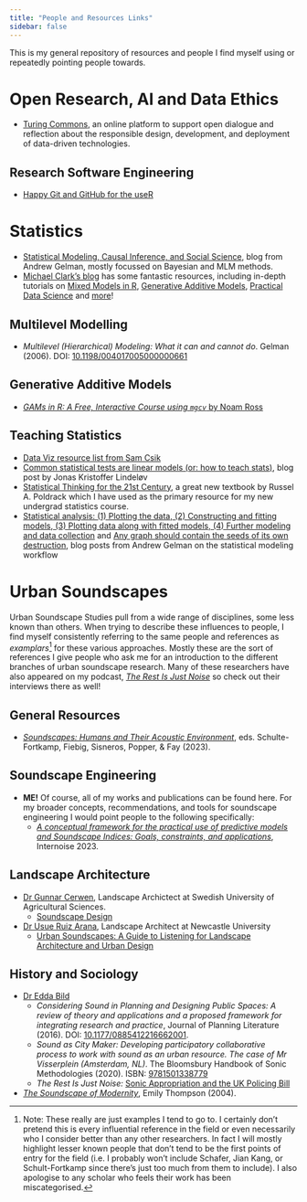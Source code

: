 ```yaml
---
title: "People and Resources Links"
sidebar: false
---
```


This is my general repository of resources and people I find myself using or repeatedly pointing people towards. 

# Open Research, AI and Data Ethics

- [Turing Commons](https://alan-turing-institute.github.io/turing-commons/), an online platform to support open dialogue and reflection about the responsible design, development, and deployment of data-driven technologies.

## Research Software Engineering

- [Happy Git and GitHub for the useR](https://happygitwithr.com)

# Statistics

- [Statistical Modeling, Causal Inference, and Social Science](https://statmodeling.stat.columbia.edu/), blog from Andrew Gelman, mostly focussed on Bayesian and MLM methods.
- [Michael Clark's blog](https://m-clark.github.io) has some fantastic resources, including in-depth tutorials on [Mixed Models in R](https://m-clark.github.io/mixed-models-with-R/), [Generative Additive Models](https://m-clark.github.io/generalized-additive-models/), [Practical Data Science](https://m-clark.github.io/data-processing-and-visualization/) and [more](https://m-clark.github.io/resources.html)!

## Multilevel Modelling

- *Multilevel (Hierarchical) Modeling: What it can and cannot do*. Gelman (2006). DOI: [10.1198/004017005000000661](http://www.stat.columbia.edu/~gelman/research/published/multi2.pdf)

## Generative Additive Models

- [*GAMs in R: A Free, Interactive Course using `mgcv`* by Noam Ross](https://noamross.github.io/gams-in-r-course/)

## Teaching Statistics

- [Data Viz resource list from Sam Csik](https://eds-240-data-viz.github.io/resources.html)
- [Common statistical tests are linear models (or: how to teach stats)](https://lindeloev.github.io/tests-as-linear/#9_teaching_materials_and_a_course_outline), blog post by Jonas Kristoffer Lindeløv
- [Statistical Thinking for the 21st Century](https://statsthinking21.github.io/statsthinking21-core-site/index.html), a great new textbook by Russel A. Poldrack which I have used as the primary resource for my new undergrad statistics course.
- [Statistical analysis: (1) Plotting the data, (2) Constructing and fitting models, (3) Plotting data along with fitted models, (4) Further modeling and data collection](https://statmodeling.stat.columbia.edu/2023/02/11/statistical-analysis-1-plotting-the-data-2-constructing-and-fitting-models-3-plotting-data-along-with-fitted-models-4-further-modeling-and-data-collection/) and [Any graph should contain the seeds of its own destruction](https://statmodeling.stat.columbia.edu/2021/05/06/any-graph-should-contain-the-seeds-of-its-own-destruction/), blog posts from Andrew Gelman on the statistical modeling workflow

# Urban Soundscapes

Urban Soundscape Studies pull from a wide range of disciplines, some less known than others. When trying to describe these influences to people, I find myself consistently referring to the same people and references as *examplars*^[Note: These really are just examples I tend to go to. I certainly don't pretend this is every influential reference in the field or even necessarily who I consider better than any other researchers. In fact I will mostly highlight lesser known people that don't tend to be the first points of entry for the field (i.e. I probably won't include Schafer, Jian Kang, or Schult-Fortkamp since there's just too much from them to include). I also apologise to any scholar who feels their work has been miscategorised.] for these various approaches. Mostly these are the sort of references I give people who ask me for an introduction to the different branches of urban soundscape research. Many of these researchers have also appeared on my podcast, [*The Rest Is Just Noise*](https://www.justnoisepod.com/) so check out their interviews there as well!

## General Resources

- [*Soundscapes: Humans and Their Acoustic Environment*](https://link.springer.com/book/10.1007/978-3-031-22779-0), eds. Schulte-Fortkamp, Fiebig, Sisneros, Popper, & Fay (2023).

## Soundscape Engineering

- **ME!** Of course, all of my works and publications can be found here. For my broader concepts, recommendations, and tools for soundscape engineering I would point people to the following specifically:
  - [*A conceptual framework for the practical use of predictive models and Soundscape Indices: Goals, constraints, and applications*](https://www.researchgate.net/profile/Andrew-Mitchell-18/publication/375516282_A_conceptual_framework_for_the_practical_use_of_predictive_models_and_Soundscape_Indices_Goals_constraints_and_applications/links/654ceaface88b87031d8a7cb/A-conceptual-framework-for-the-practical-use-of-predictive-models-and-Soundscape-Indices-Goals-constraints-and-applications.pdf), Internoise 2023. 

## Landscape Architecture

- [Dr Gunnar Cerwen](https://www.slu.se/cv/gunnar-cerwen/), Landscape Archictect at Swedish University of Agricultural Sciences.
  - [Soundscape Design](https://soundscapedesign.info/about-us/)
- [Dr Usue Ruiz Arana](https://www.ncl.ac.uk/apl/people/profile/usueruiz-arana.html), Landscape Architect at Newcastle University
  - [Urban Soundscapes: A Guide to Listening for Landscape Architecture and Urban Design](https://www.routledge.com/Urban-Soundscapes-A-Guide-to-Listening-for-Landscape-Architecture-and-Urban-Design/RuizArana/p/book/9781032065946)

## History and Sociology

- [Dr Edda Bild](https://iwh.on.ca/people/edda-bild)
  - *Considering Sound in Planning and Designing Public Spaces: A review of theory and applications and a proposed framework for integrating research and practice*, Journal of Planning Literature (2016). DOI: [10.1177/0885412216662001](https://doi.org/10.1177/0885412216662001).
  - *Sound as City Maker: Developing participatory collaborative process to work with sound as an urban resource. The case of Mr Visserplein (Amsterdam, NL)*. The Bloomsbury Handbook of Sonic Methodologies (2020). ISBN: [9781501338779](https://www.bloomsbury.com/uk/bloomsbury-handbook-of-sonic-methodologies-9781501338779/)
  - *The Rest Is Just Noise:* [Sonic Appropriation and the UK Policing Bill](https://www.justnoisepod.com/1438372/8195656-sonic-appropriation-and-the-uk-policing-bill-with-edda-bild)
- [*The Soundscape of Modernity*](https://mitpress.mit.edu/9780262701068/), Emily Thompson (2004).

